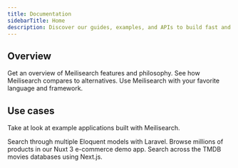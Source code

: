 ```yaml
---
title: Documentation
sidebarTitle: Home
description: Discover our guides, examples, and APIs to build fast and relevant search experiences with Meilisearch.
---
```


## Overview

<CardGroup cols={3}>
  <Card title="What is Meilisearch?" icon="flag" href="/learn/getting_started/what_is_meilisearch">
    Get an overview of Meilisearch features and philosophy.
  </Card>
  <Card title="Comparisons" icon="circles-overlap" href="/learn/resources/comparison_to_alternatives">
    See how Meilisearch compares to alternatives.
  </Card>
  <Card title="SDKs" icon="cubes" href="/learn/resources/sdks">
    Use Meilisearch with your favorite language and framework.
  </Card>
</CardGroup>

## Use cases

Take at look at example applications built with Meilisearch.

<CardGroup cols={3}>
  <Card title="App Search" icon="laravel" href="https://saas.meilisearch.com/">
    Search through multiple Eloquent models with Laravel.
  </Card>
  <Card title="E-commerce" icon="basket-shopping" href="https://ecommerce.meilisearch.com/">
    Browse millions of products in our Nuxt 3 e-commerce demo app.
  </Card>
  <Card title="Media" icon="film" href="https://where2watch.meilisearch.com/">
    Search across the TMDB movies databases using Next.js.
  </Card>
</CardGroup>
